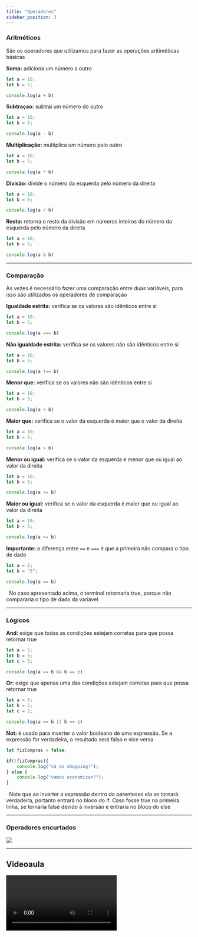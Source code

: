 ```yaml
---
title: "Operadores"
sidebar_position: 3
---
```


### Aritméticos

São os operadores que utilizamos para fazer as operações aritiméticas básicas

**Soma:** adiciona um número a outro

```JavaScript
let a = 10;
let b = 5;

console.log(a + b)
```

**Subtraçao:** subtrai um número do outro

```JavaScript
let a = 10;
let b = 5;

console.log(a - b)
```

**Multiplicação:** multiplica um número pelo outro

```JavaScript
let a = 10;
let b = 5;

console.log(a * b)
```

**Divisão:** divide o número da esquerda pelo número da direita

```JavaScript
let a = 10;
let b = 5;

console.log(a / b)
```

**Resto:** retorna o resto da divisão em números inteiros do número da esquerda pelo número da direita

```JavaScript
let a = 10;
let b = 5;

console.log(a & b)
```

---

### Comparação

Às vezes é necessário fazer uma comparação entre duas variáveis, para isso são utilizados os operadores de comparação

**Igualdade estrita:** verifica se os valores são idênticos entre si

```JavaScript
let a = 10;
let b = 5;

console.log(a === b)
```

**Não igualdade estrita:** verifica se os valores não são idênticos entre si

```JavaScript
let a = 10;
let b = 5;

console.log(a !== b)
```

**Menor que:** verifica se os valores não são idênticos entre si

```JavaScript
let a = 10;
let b = 5;

console.log(a < b)
```

**Maior que:** verifica se o valor da esquerda é maior que o valor da direita

```JavaScript
let a = 10;
let b = 5;

console.log(a > b)
```

**Menor ou igual:** verifica se o valor da esquerda é menor que ou igual ao valor da direita

```JavaScript
let a = 10;
let b = 5;

console.log(a <= b)
```

**Maior ou igual:** verifica se o valor da esquerda é maior que ou igual ao valor da direita

```JavaScript
let a = 10;
let b = 5;

console.log(a >= b)
```

**Importante:** a diferença entre `==` e `===` é que a primeira não compara o tipo de dado

```JavaScript
let a = 5;
let b = "5";

console.log(a == b)
```

&nbsp;
No caso apresentado acima, o terminal retornaria true, porque não compararia o tipo de dado da variável
&nbsp;

---

### Lógicos

**And:** exige que todas as condições estejam corretas para que possa retornar true

```JavaScript
let a = 5;
let b = 5;
let c = 5;

console.log(a == b && b == c)
```

**Or:** exige que apenas uma das condições estejam corretas para que possa retornar true

```JavaScript
let a = 5;
let b = 5;
let c = 2;

console.log(a == b || b == c)
```

**Not:** é usado para inverter o valor booleano de uma expressão. Se a expressão for verdadeira, o resultado será falso e vice versa

```JavaScript
let fizCompras = false;

if(!fizCompras){
	console.log("vá ao shopping!");
} else {
	console.log("vamos economizar?");
}
```

&nbsp;
Note que ao inverter a expressão dentro do parenteses ela se tornará verdadeira, portanto entrará no bloco do if. Caso fosse true na primeira linha, se tornaria false devido à inversão e entraria no bloco do else
&nbsp;

---

### Operadores encurtados

![](./assets/img-op.jpg)

---

## Videoaula

<video src="https://www.youtube.com/embed/vvSDqbQitjY?list=PLc77ERAwzB_0-C3oGJm0y-HPBf2dWS7UL" />

---


## Quizz

<Quiz
  question="1. Qual operador em JavaScript é usado para atribuir um valor a uma variável?"
  answers={["+", "=", "==", "==="]}
  correctIndex={1}
/>

```JavaScript
let num1 = 10;
let num2 = 3;

let resto = num1 % num2;

console.log(resto);
```

<Quiz
  question="2. Qual será o valor da variável resto após a execução deste trecho de código?"
  answers={["0", "2", "3", "1"]}
  correctIndex={3}
/>

<Quiz
  question="3. Suponha que você tenha duas variáveis booleanas: temCartao e temCredito. Você deseja imprimir 'Você pode fazer a compra' apenas se ambas as variáveis forem verdadeiras. Qual expressão lógica abaixo atende a essa condição?"
  answers={[
    "temCartao || temCredito",
    "temCartao && temCredito",
    "!temCartao && !temCredito",
    "temCartao && !temCredito",
  ]}
  correctIndex={1}
/>
